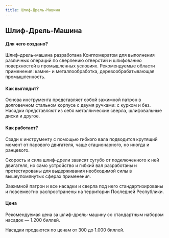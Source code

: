 ```yaml
---
title: Шлиф-Дрель-Машина
---
```

## Шлиф-Дрель-Машина
#### Для чего создано?
Шлиф-дрель-машина разработана Конгломератом для выполнения различных операций по сверлению отверстий и шлифованию поверхностей в промышленных условиях. Рекомендуемые области применения: камне- и металлообработка, деревообрабатывающая промышленность.

#### Как выглядит?
Основа инструмента представляет собой зажимной патрон в долговечном стальном корпусе с двумя ручками: с курком и без. Насадки представляют из себя металлические сверла, шлифовальные диски и другое.

#### Как работает?
Сзади к инструменту с помощью гибкого вала подводится крутящий момент от парового двигателя, чаще стационарного, но иногда и ранцевого.

Скорость и сила шлиф-дрели зависят сугубо от подключенного к ней двигателя, но само устройство и гибкий вал разработаны и протестированы для выдерживания необходимой силы в вышеупомянутых сферах применения.

Зажимной патрон и все насадки и сверла под него стандартизированы и повсеместно распространены на территории Последней Республики.

#### Цена
Рекомендуемая цена за шлиф-дрель-машину со стандартным набором насадок — 1.200 биллей.

Насадки продаются по ценам от 300 до 1.000 биллей.